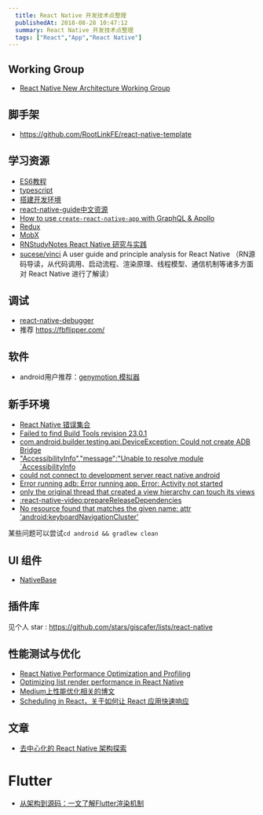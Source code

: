 ```yaml
---
  title: React Native 开发技术点整理
  publishedAt: 2018-08-28 10:47:12
  summary: React Native 开发技术点整理
  tags: ["React","App","React Native"]
---
```


## Working Group

- [React Native New Architecture Working Group](https://github.com/reactwg/react-native-new-architecture)

## 脚手架

- https://github.com/RootLinkFE/react-native-template

## 学习资源

* [ES6教程](http://es6.ruanyifeng.com)
* [typescript](https://zhongsp.gitbooks.io/typescript-handbook/content/)
* [搭建开发环境](https://reactnative.cn/docs/getting-started/)
*  [react-native-guide中文资源](https://github.com/reactnativecn/react-native-guide)
* [How to use `create-react-native-app` with GraphQL & Apollo](https://www.prisma.io/blog/tutorial-using-create-react-native-app-with-graphql-apollo-e630aee3ae1e/)
* [Redux](http://www.redux.org.cn)
* [MobX](https://cn.mobx.js.org/)
* [RNStudyNotes React Native 研究与实践](https://github.com/crazycodeboy/RNStudyNotes) 
* [sucese/vinci](https://github.com/guoxiaoxing/vinci) A user guide and principle analysis for React Native （RN源码导读，从代码调用、启动流程、渲染原理、线程模型、通信机制等诸多方面对 React Native 进行了解读）


## 调试

* [react-native-debugger](https://github.com/jhen0409/react-native-debugger)
* 推荐 https://fbflipper.com/

## 软件

- android用户推荐：[genymotion 模拟器](https://share.weiyun.com/5GgYGCX)

## 新手环境

- [React Native 错误集合](https://juejin.im/post/5b4d47e96fb9a04f844abde0)
- [Failed to find Build Tools revision 23.0.1](failed-to-find-build-tools-revision-23-0-1)
- [com.android.builder.testing.api.DeviceException: Could not create ADB Bridge](https://stackoverflow.com/questions/35959350/react-native-android-genymotion-adb-server-didnt-ack)
- ["AccessibilityInfo","message":"Unable to resolve module `AccessibilityInfo](https://github.com/facebook/react-native/issues/14209)
- [could not connect to development server react native android](https://stackoverflow.com/questions/42064283/react-nativecould-not-connect-to-development-server-on-android)
- [Error running adb: Error running app. Error: Activity not started](https://github.com/react-community/create-react-native-app/issues/398)
- [only the original thread that created a view hierarchy can touch its views](https://github.com/facebook/react-native/issues/16042)
- [:react-native-video:prepareReleaseDependencies](https://github.com/react-native-community/react-native-video/issues/914)
- [No resource found that matches the given name: attr 'android:keyboardNavigationCluster'](https://github.com/react-community/react-native-image-picker/issues/882)

某些问题可以尝试`cd android && gradlew clean`


## UI 组件

- [NativeBase](https://github.com/GeekyAnts/nativebase/)

## 插件库

见个人 star : https://github.com/stars/giscafer/lists/react-native 

## 性能测试与优化

- [React Native Performance Optimization and Profiling](https://medium.com/@Osterberg/react-native-performance-optimization-and-profiling-5b586e9018f8)
- [Optimizing list render performance in React Native](http://matthewsessions.com/2017/05/15/optimizing-list-render-performance.html)
- [Medium上性能优化相关的博文](https://medium.com/search?q=React%20Native%20Performance)
- [Scheduling in React，关于如何让 React 应用快速响应](https://philippspiess.com/scheduling-in-react/)

## 文章

- [去中心化的 React Native 架构探索](https://mp.weixin.qq.com/s/c6D0-iuDRhTiJwsBqax7nA)

# Flutter

- [从架构到源码：一文了解Flutter渲染机制](https://developer.aliyun.com/article/770384)



